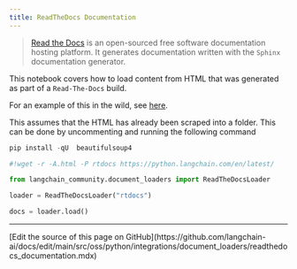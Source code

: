 ```yaml
---
title: ReadTheDocs Documentation
---
```


>[Read the Docs](https://readthedocs.org/) is an open-sourced free software documentation hosting platform. It generates documentation written with the `Sphinx` documentation generator.

This notebook covers how to load content from HTML that was generated as part of a `Read-The-Docs` build.

For an example of this in the wild, see [here](https://github.com/langchain-ai/chat-langchain).

This assumes that the HTML has already been scraped into a folder. This can be done by uncommenting and running the following command

```python
pip install -qU  beautifulsoup4
```

```python
#!wget -r -A.html -P rtdocs https://python.langchain.com/en/latest/
```

```python
from langchain_community.document_loaders import ReadTheDocsLoader
```

```python
loader = ReadTheDocsLoader("rtdocs")
```

```python
docs = loader.load()
```

---

<Callout icon="pen-to-square" iconType="regular">
  [Edit the source of this page on GitHub](https://github.com/langchain-ai/docs/edit/main/src/oss/python/integrations/document_loaders/readthedocs_documentation.mdx)
</Callout>
